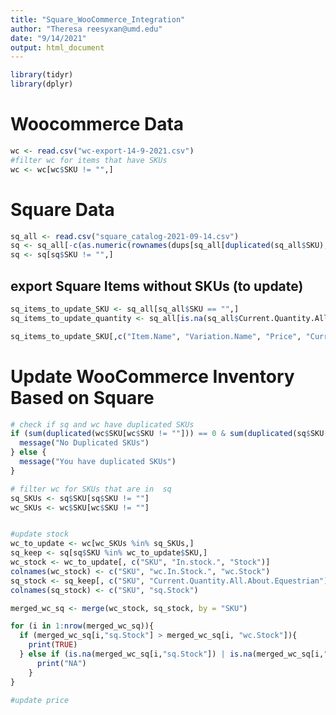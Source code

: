 ```yaml
---
title: "Square_WooCommerce_Integration"
author: "Theresa reesyxan@umd.edu"
date: "9/14/2021"
output: html_document
---
```



```r
library(tidyr)
library(dplyr)
```


# Woocommerce Data

```r
wc <- read.csv("wc-export-14-9-2021.csv")
#filter wc for items that have SKUs
wc <- wc[wc$SKU != "",]
```

# Square Data

```r
sq_all <- read.csv("square_catalog-2021-09-14.csv")
sq <- sq_all[-c(as.numeric(rownames(dups[sq_all[duplicated(sq_all$SKU),]$SKU != "",]))),]
sq <- sq[sq$SKU != "",]
```


## export Square Items without SKUs (to update)

```r
sq_items_to_update_SKU <- sq_all[sq_all$SKU == "",]
sq_items_to_update_quantity <- sq_all[is.na(sq_all$Current.Quantity.All.About.Equestrian),]

sq_items_to_update_SKU[,c("Item.Name", "Variation.Name", "Price", "Current.Quantity.All.About.Equestrian")]
```




# Update WooCommerce Inventory Based on Square

```r
# check if sq and wc have duplicated SKUs
if (sum(duplicated(wc$SKU[wc$SKU != ""])) == 0 & sum(duplicated(sq$SKU[sq$SKU != ""])) == 0){
  message("No Duplicated SKUs")
} else {
  message("You have duplicated SKUs")
}

# filter wc for SKUs that are in  sq
sq_SKUs <- sq$SKU[sq$SKU != ""]
wc_SKUs <- wc$SKU[wc$SKU != ""]  


#update stock
wc_to_update <- wc[wc_SKUs %in% sq_SKUs,]
sq_keep <- sq[sq$SKU %in% wc_to_update$SKU,]
wc_stock <- wc_to_update[, c("SKU", "In.stock.", "Stock")]
colnames(wc_stock) <- c("SKU", "wc.In.Stock.", "wc.Stock")
sq_stock <- sq_keep[, c("SKU", "Current.Quantity.All.About.Equestrian")]
colnames(sq_stock) <- c("SKU", "sq.Stock")

merged_wc_sq <- merge(wc_stock, sq_stock, by = "SKU")

for (i in 1:nrow(merged_wc_sq)){
  if (merged_wc_sq[i,"sq.Stock"] > merged_wc_sq[i, "wc.Stock"]){
    print(TRUE)
  } else if (is.na(merged_wc_sq[i,"sq.Stock"]) | is.na(merged_wc_sq[i,"wc.Stock"])) {
      print("NA")
    }
}

#update price


```
